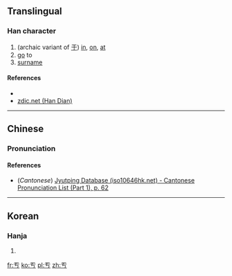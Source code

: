 ==Translingual==

===Han character===
{{Han char|rn=1|rad=一|as=02|sn=3|four=|canj=MKS,XXMKS|ids=⿱一𠀁}}

# (archaic variant of [[于]]) [[in]], [[on]], [[at]]
# [[go]] to
# [[surname]]

====References====
* {{Han ref|kx=0086.071|dj=0177.051|hdz=10005.020|uh=4E90|ud=20112}}
*[http://www.zdic.net/zd/zi/ZdicE4ZdicBAZdic90.htm zdic.net (Han Dian)]

----

==Chinese==
{{zh-hanzi-box|[[亐]]}}

===Pronunciation===
{{zh-pron
|m=yú
|c=jyu1
|mc=
|oc=
|ma=
|cat=prep,v,pn
}}

====References====
*(''Cantonese'') [http://www.iso10646hk.net/jp/document/download.jsp Jyutping Database (iso10646hk.net) - Cantonese Pronunciation List (Part 1), p. 62]

----

==Korean==

===Hanja===
{{ko-hanja|hangeul=울|rv=ul|mr=ul|y=wul}}

# {{defn|lang=ko|sort=一02}}

[[fr:亐]]
[[ko:亐]]
[[pl:亐]]
[[zh:亐]]